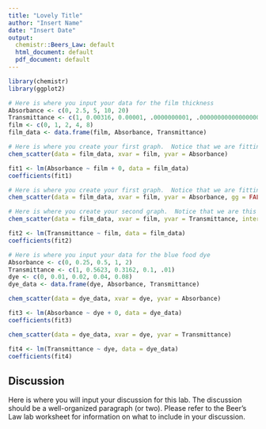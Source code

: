 ```yaml
---
title: "Lovely Title"
author: "Insert Name"
date: "Insert Date"
output:
  chemistr::Beers_Law: default
  html_document: default
  pdf_document: default
---
```


```r
library(chemistr)
library(ggplot2)
```


```r
# Here is where you input your data for the film thickness
Absorbance <- c(0, 2.5, 5, 10, 20)
Transmittance <- c(1, 0.00316, 0.00001, .0000000001, .00000000000000000001)
film <- c(0, 1, 2, 4, 8)
film_data <- data.frame(film, Absorbance, Transmittance)
```

```r
# Here is where you create your first graph.  Notice that we are fitting the data to the line Y=mX+0.  Determine whether this data fits well to this line and comment on this in the caption.  In order to get the slope of your fit line, run this chunk.  The value given in the console from `coefficients()` on the fitted model gives the slope of the best fit line (m in the equation above). If this is a good model, include this slope and its meaning in the graph caption. 
chem_scatter(data = film_data, xvar = film, yvar = Absorbance)
```

```r
fit1 <- lm(Absorbance ~ film + 0, data = film_data)
coefficients(fit1)
```

```r
# Here is where you create your first graph.  Notice that we are fitting the data to the line Y=mX+0.  Determine whether this data fits well to this line and comment on this in the caption.  In order to get the slope of your fit line, run this chunk.  The value given in the console from `coefficients()` on the fitted model gives the slope of the best fit line (m in the equation above). If this is a good model, include this slope and its meaning in the graph caption. 
chem_scatter(data = film_data, xvar = film, yvar = Absorbance, gg = FALSE)
```

```r
# Here is where you create your second graph.  Notice that we are this time fitting the data to the line Y=b+mx.  Determine whether this data fits well to this line and comment on this in the caption.  In order to get the slope of your fit line, run this chunk.  The values given below your plot uses `coefficients()` on the fitted model to give the slope of the best fit line and also the intercept of the fitted line. If this is a good model, include this slope and its meaning in the graph caption. 
chem_scatter(data = film_data, xvar = film, yvar = Transmittance, intercept = TRUE)
```

```r
fit2 <- lm(Transmittance ~ film, data = film_data)
coefficients(fit2)
```

```r
# Here is where you input your data for the blue food dye
Absorbance <- c(0, 0.25, 0.5, 1, 2)
Transmittance <- c(1, 0.5623, 0.3162, 0.1, .01)
dye <- c(0, 0.01, 0.02, 0.04, 0.08)
dye_data <- data.frame(dye, Absorbance, Transmittance)
```

```r
chem_scatter(data = dye_data, xvar = dye, yvar = Absorbance)
```

```r
fit3 <- lm(Absorbance ~ dye + 0, data = dye_data)
coefficients(fit3)
```

```r
chem_scatter(data = dye_data, xvar = dye, yvar = Transmittance)
```

```r
fit4 <- lm(Transmittance ~ dye, data = dye_data)
coefficients(fit4)
```

## Discussion

Here is where you will input your discussion for this lab. The discussion should be a well-organized paragraph (or two).  Please refer to the Beer's Law lab worksheet for information on what to include in your discussion.
